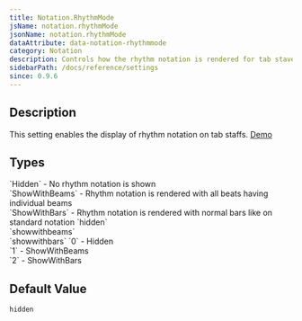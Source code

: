 ```yaml
---
title: Notation.RhythmMode
jsName: notation.rhythmMode
jsonName: notation.rhythmMode
dataAttribute: data-notation-rhythmmode
category: Notation
description: Controls how the rhythm notation is rendered for tab staves. 
sidebarPath: /docs/reference/settings
since: 0.9.6
---
```



## Description

This setting enables the display of rhythm notation on tab staffs. [Demo](/docs/showcase/guitar-tabs)

<PropertyDescription metadata={metadata} />

## Types

<TypeTable>
    <TypeRow name="AlphaTab.TabRhythmMode" type="net">
        `Hidden` -  No rhythm notation is shown<br />
        `ShowWithBeams` - Rhythm notation is rendered with all beats having individual beams<br />
        `ShowWithBars` - Rhythm notation is rendered with normal bars like on standard notation
    </TypeRow>
    <TypeRow name="string" type="json-html">
        `hidden`<br />
        `showwithbeams`<br />
        `showwithbars`
    </TypeRow>
    <TypeRow name="int" type="js-html">
        `0` - Hidden<br />
        `1` - ShowWithBeams<br />
        `2` - ShowWithBars
    </TypeRow>
</TypeTable>

## Default Value

`hidden`